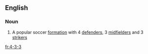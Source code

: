 ==English==

===Noun===
{{en-noun|-}}

# {{context|football|lang=en}} A popular soccer [[formation]] with 4 [[defender]]s, 3 [[midfielder]]s and 3 [[striker]]s

[[fr:4-3-3]]